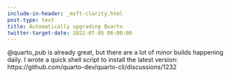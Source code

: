 ```yaml
---
include-in-header: _msft-clarity.html
post-type: text
title: Automatically upgrading Quarto
twitter-target-date: 2022-07-05 06:00:00
---
```

@quarto_pub is already great, but there are a lot of minor builds happening daily. I wrote a quick shell script to install the latest version: https://github.com/quarto-dev/quarto-cli/discussions/1232